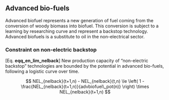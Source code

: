 ## Advanced bio-fuels

Advanced biofuel represents a new generation of fuel coming from the conversion of
woody biomass into biofuel.
This conversion is subject to a learning by researching curve and represent a backstop technology.
Advanced biofuels is a substitute to oil in the non-electrical sector.   


### Constraint on non-electric backstop

[Eq. **eqq_en_lim_nelback**] 
New production capacity of "non-electric backstop" technologies are bounded by the potential in advanced bio-fuels, following a logistic curve over time.

$$
    NEL_{nelback}(t+1,n) - NEL_{nelback}(t,n) \le
    \left( 1 - \frac{NEL_{nelback}(t+1,n)}{advbiofuel\_pot(n)} \right) \times
    NEL_{nelback}(t+1,n)
$$

